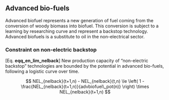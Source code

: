 ## Advanced bio-fuels

Advanced biofuel represents a new generation of fuel coming from the conversion of
woody biomass into biofuel.
This conversion is subject to a learning by researching curve and represent a backstop technology.
Advanced biofuels is a substitute to oil in the non-electrical sector.   


### Constraint on non-electric backstop

[Eq. **eqq_en_lim_nelback**] 
New production capacity of "non-electric backstop" technologies are bounded by the potential in advanced bio-fuels, following a logistic curve over time.

$$
    NEL_{nelback}(t+1,n) - NEL_{nelback}(t,n) \le
    \left( 1 - \frac{NEL_{nelback}(t+1,n)}{advbiofuel\_pot(n)} \right) \times
    NEL_{nelback}(t+1,n)
$$

